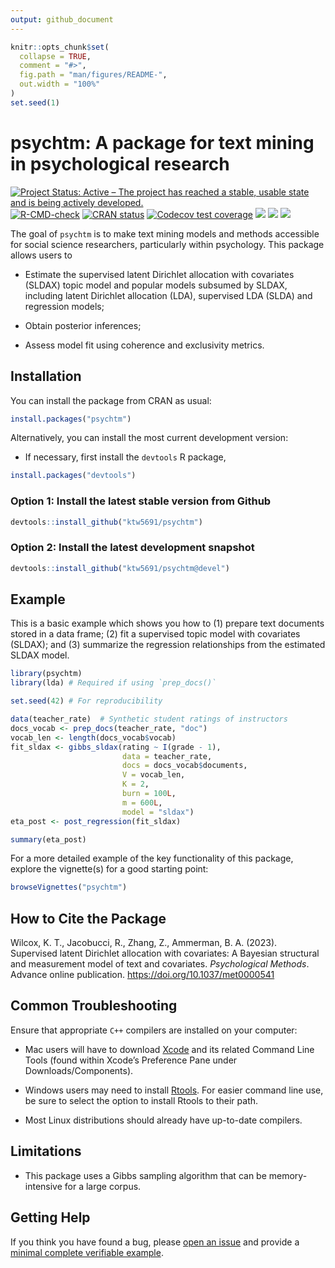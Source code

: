 ```yaml
---
output: github_document
---
```


<!-- README.md is generated from README.Rmd. Please edit that file -->

```r
knitr::opts_chunk$set(
  collapse = TRUE,
  comment = "#>",
  fig.path = "man/figures/README-",
  out.width = "100%"
)
set.seed(1)
```

# psychtm: A package for text mining in psychological research

<!-- badges: start -->
[![Project Status: Active – The project has reached a stable, usable state and is being actively developed.](https://www.repostatus.org/badges/latest/active.svg)](https://www.repostatus.org/#active)
[![R-CMD-check](https://github.com/ktw5691/psychtm/workflows/R-CMD-check/badge.svg)](https://github.com/ktw5691/psychtm/actions)
[![CRAN status](https://www.r-pkg.org/badges/version/psychtm)](https://CRAN.R-project.org/package=psychtm)
[![Codecov test coverage](https://codecov.io/gh/ktw5691/psychtm/branch/main/graph/badge.svg)](https://app.codecov.io/gh/ktw5691/psychtm?branch=main)
[![](https://cranlogs.r-pkg.org/badges/grand-total/psychtm?color=blue)](https://CRAN.R-project.org/package=psychtm)
[![](https://cranlogs.r-pkg.org/badges/last-month/psychtm?color=blue)](https://CRAN.R-project.org/package=psychtm)
[![](https://cranlogs.r-pkg.org/badges/last-week/psychtm?color=blue)](https://CRAN.R-project.org/package=psychtm)
<!-- badges: end -->

The goal of `psychtm` is to make text mining models and methods accessible for social science researchers, particularly within psychology. This package allows users to

-   Estimate the supervised latent Dirichlet allocation with covariates (SLDAX) topic model and popular models subsumed by SLDAX, including latent Dirichlet allocation (LDA), supervised LDA (SLDA) and regression models;

-   Obtain posterior inferences;

-   Assess model fit using coherence and exclusivity metrics.

## Installation

You can install the package from CRAN as usual:

``` r
install.packages("psychtm")
```

Alternatively, you can install the most current development version:

-   If necessary, first install the `devtools` R package,

``` r
install.packages("devtools")
```

### Option 1: Install the latest stable version from Github

``` r
devtools::install_github("ktw5691/psychtm")
```

### Option 2: Install the latest development snapshot

``` r
devtools::install_github("ktw5691/psychtm@devel")
```

## Example

This is a basic example which shows you how to (1) prepare text documents stored in a data frame; (2) fit a supervised topic model with covariates (SLDAX); and (3) summarize the regression relationships from the estimated SLDAX model.

```r
library(psychtm)
library(lda) # Required if using `prep_docs()`

set.seed(42) # For reproducibility

data(teacher_rate)  # Synthetic student ratings of instructors
docs_vocab <- prep_docs(teacher_rate, "doc")
vocab_len <- length(docs_vocab$vocab)
fit_sldax <- gibbs_sldax(rating ~ I(grade - 1),
                         data = teacher_rate,
                         docs = docs_vocab$documents,
                         V = vocab_len,
                         K = 2,
                         burn = 100L,
                         m = 600L,
                         model = "sldax")
eta_post <- post_regression(fit_sldax)
```

```r
summary(eta_post)
```

For a more detailed example of the key functionality of this package, explore the vignette(s) for a good starting point:

``` r
browseVignettes("psychtm")
```

## How to Cite the Package

Wilcox, K. T., Jacobucci, R., Zhang, Z., Ammerman, B. A. (2023). Supervised latent Dirichlet allocation with covariates: A Bayesian structural and measurement model of text and covariates. *Psychological Methods*. Advance online publication. <https://doi.org/10.1037/met0000541>

## Common Troubleshooting

Ensure that appropriate `C++` compilers are installed on your computer:

-   Mac users will have to download [Xcode](https://apps.apple.com/ca/app/xcode/id497799835?mt=12) and its related Command Line Tools (found within Xcode's Preference Pane under Downloads/Components).

-   Windows users may need to install [Rtools](https://CRAN.R-project.org/bin/windows/Rtools/). For easier command line use, be sure to select the option to install Rtools to their path.

-   Most Linux distributions should already have up-to-date compilers.

## Limitations

-   This package uses a Gibbs sampling algorithm that can be memory-intensive for a large corpus.

## Getting Help

If you think you have found a bug, please [open an  issue](https://github.com/ktw5691/psychtm/issues) and provide a [minimal complete verifiable example](https://stackoverflow.com/help/mcve).
